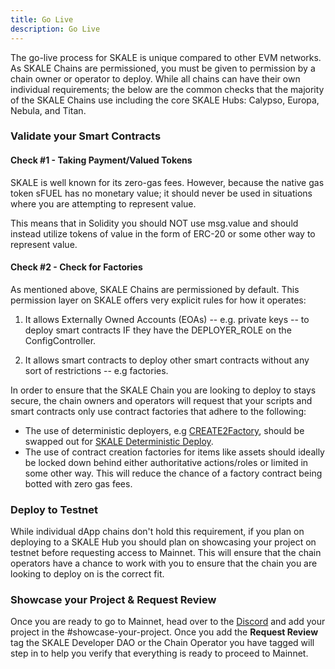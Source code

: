 ```yaml
---
title: Go Live
description: Go Live
---
```


The go-live process for SKALE is unique compared to other EVM networks.
As SKALE Chains are permissioned, you must be given to permission by a chain owner or operator to deploy.
While all chains can have their own individual requirements; the below are the common checks that the majority
of the SKALE Chains use including the core SKALE Hubs: Calypso, Europa, Nebula, and Titan.

### Validate your Smart Contracts

#### Check #1 - Taking Payment/Valued Tokens

SKALE is well known for its zero-gas fees. However, because the native 
gas token sFUEL has no monetary value; it should never be used in situations where
you are attempting to represent value.

This means that in Solidity you should NOT use msg.value and should instead utilize tokens of value in the 
form of ERC-20 or some other way to represent value.

#### Check #2 - Check for Factories

As mentioned above, SKALE Chains are permissioned by default.
This permission layer on SKALE offers very explicit rules for how it operates:

1. It allows Externally Owned Accounts (EOAs) -- e.g. private keys -- to deploy smart contracts IF
they have the DEPLOYER_ROLE on the ConfigController.

2. It allows smart contracts to deploy other smart contracts without any sort of restrictions -- e.g factories.

In order to ensure that the SKALE Chain you are looking to deploy to stays secure, the chain owners and operators 
will request that your scripts and smart contracts only use contract factories that adhere to the following:

   - The use of deterministic deployers, e.g <a href="https://github.com/Arachnid/deterministic-deployment-proxy">CREATE2Factory</a>, should be swapped out for <a href="https://github.com/payvint/skale-deterministic-deployment-proxy">SKALE Deterministic Deploy</a>.
   - The use of contract creation factories for items like assets should ideally be locked down behind either authoritative actions/roles or limited in some other way. This
   will reduce the chance of a factory contract being botted with zero gas fees.

### Deploy to Testnet

While individual dApp chains don't hold this requirement, if you plan on deploying to a SKALE Hub you should plan on showcasing your project on 
testnet before requesting access to Mainnet. This will ensure that the chain operators have a chance to work with you to ensure that
the chain you are looking to deploy on is the correct fit.

### Showcase your Project & Request Review

Once you are ready to go to Mainnet, head over to the <a href="https://discord.com/invite/gM5XBy6">Discord</a> and add your project in
the #showcase-your-project. Once you add the **Request Review** tag the SKALE Developer DAO or the Chain Operator you have 
tagged will step in to help you verify that everything is ready to proceed to Mainnet.